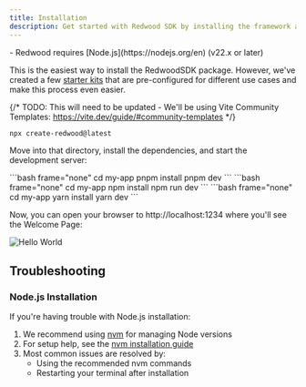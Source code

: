 ```yaml
---
title: Installation
description: Get started with Redwood SDK by installing the framework and creating your first application.
---
```



<Aside type="note" title="Prerequisites">
- Redwood requires [Node.js](https://nodejs.org/en) (v22.x or later)
</Aside>

This is the easiest way to install the RedwoodSDK package. However, we've created a few [starter kits](/reference/starters/minimal) that are pre-configured for different use cases and make this process even easier.

{/* TODO: This will need to be updated - We'll be using Vite Community Templates: https://vite.dev/guide/#community-templates */}
```bash frame="none"
npx create-redwood@latest
```

Move into that directory, install the dependencies, and start the development server:

<Tabs>
  <TabItem label="pnpm">
    ```bash frame="none"
    cd my-app
    pnpm install
    pnpm dev
    ```
  </TabItem>
  <TabItem label="npm">
    ```bash frame="none"
    cd my-app
    npm install
    npm run dev
    ```
  </TabItem>
  <TabItem label="yarn">
    ```bash frame="none"
    cd my-app
    yarn install
    yarn dev
    ```
  </TabItem>
</Tabs>

Now, you can open your browser to http://localhost:1234 where you'll see the Welcome Page:

![Hello World](./images/hello-world.png)


## Troubleshooting

### Node.js Installation
If you're having trouble with Node.js installation:
1. We recommend using [nvm](https://github.com/nvm-sh/nvm) for managing Node versions
2. For setup help, see the [nvm installation guide](#)
3. Most common issues are resolved by:
    - Using the recommended nvm commands
    - Restarting your terminal after installation
